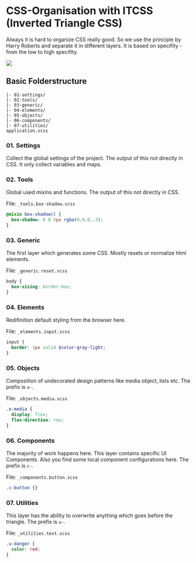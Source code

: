 
<Meta title='1.Docs|02-Folder Structure'/>

# CSS-Organisation with ITCSS (Inverted Triangle CSS)
Always it is hard to organize CSS really good. So we use the principle by Harry Roberts and separate it in different layers. It is based on specifity - from the low to high specifity.

<img src={imgFolderStructure} />


## Basic Folderstructure
````
|- 01-settings/
|- 02-tools/
|- 03-generic/
|- 04-elements/
|- 05-objects/
|- 06-components/
|- 07-utilities/
application.scss
````

### 01. Settings  
Collect the global settings of the project. The output of this not directly in CSS. It only collect variables and maps.


### 02. Tools  
Global used mixins and functions. The output of this not directly in CSS.

File: `_tools.box-shadow.scss`
````scss
@mixin box-shadow() {
  box-shadow: 0 0 5px rgba(0,0,0,.3);
}
````

### 03. Generic  
The first layer which generates some CSS. Mostly resets or normalize html elements.

File: `_generic.reset.scss`
````scss
body {
  box-sizing: border-box;
}
````

### 04. Elements  
Redifinition default styling from the browser here.

File: `_elements.input.scss`
````scss
input {
  border: 1px solid $color-gray-light;
}
````

### 05. Objects  
Composition of undecorated design patterns like media object, lists etc. The prefix is `o-`.

File: `_objects.media.scss`
````scss
.o-media {
  display: flex;
  flex-direction: row;
}
````

### 06. Components  
The majority of work happens here. This layer contains specific UI Components. Also you find some local component configurations here. The prefix is `c-`.

File: `_components.button.scss`
````scss
.c-button {}
````

### 07. Utilities  
This layer has the ability to overwrite anything which goes before the triangle. The prefix is `u-`.

File: `_utilities.text.scss`
````scss
.u-danger {
  color: red;
}
````